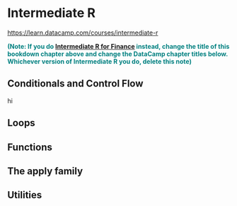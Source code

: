 # Intermediate R

<https://learn.datacamp.com/courses/intermediate-r>

<span style="color:teal;font-weight:bold">(Note: If you do [Intermediate R for Finance](https://learn.datacamp.com/courses/intermediate-r-for-finance) instead, change the title of this bookdown chapter above and change the DataCamp chapter titles below. Whichever version of Intermediate R you do, delete this note)</span>




## Conditionals and Control Flow
hi

## Loops


## Functions


## The apply family


## Utilities


